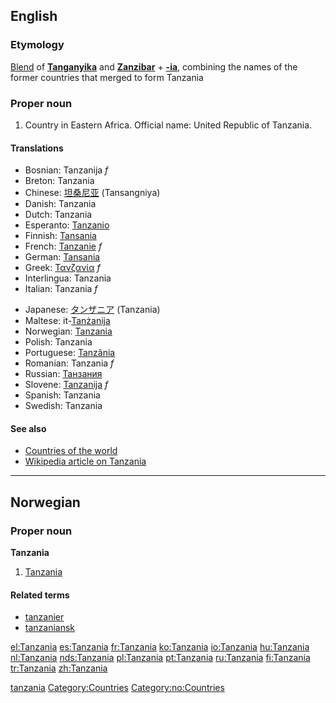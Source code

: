 ==English==

===Etymology===
[[Blend]] of '''[[w:Tanganyika|Tanganyika]]''' and '''[[w:Zanzibar|Zanzibar]]''' + '''[[-ia]]''', combining the names of the former countries that merged to form Tanzania

===Proper noun===
{{en-proper noun}}

# Country in Eastern Africa. Official name: United Republic of Tanzania.

====Translations====
{{top}}
*Bosnian: Tanzanija ''f''
*Breton: Tanzania
*Chinese: [[坦桑尼亚]] (Tansangniya)
*Danish: Tanzania
*Dutch: Tanzania
*Esperanto: [[Tanzanio]]
*Finnish: [[Tansania]]
*French: [[Tanzanie]] ''f''
*German: [[Tansania]]
*Greek: [[Τανζανία]] ''f''
*Interlingua: Tanzania
*Italian: Tanzania ''f''
{{mid}}
*Japanese: [[タンザニア]] (Tanzania)
*Maltese: it-[[Tanżanija]]
*Norwegian: [[#Norwegian|Tanzania]]
*Polish: Tanzania
*Portuguese: [[Tanzânia]]
*Romanian: Tanzania ''f''
*Russian: [[Танзания]]
*Slovene: [[Tanzanija]] ''f''
*Spanish: Tanzania
*Swedish: Tanzania
{{bottom}}

====See also====
*[[Countries of the world]]
*[[w:Tanzania|Wikipedia article on Tanzania]]

[[Category:Portmanteaus|tanzania]]
[[Category:Countries]]

----
==Norwegian==

===Proper noun===
'''Tanzania'''
#[[#English|Tanzania]]

====Related terms====
*[[tanzanier]]
*[[tanzaniansk]]

[[Category:no:Countries]]

[[el:Tanzania]]
[[es:Tanzania]]
[[fr:Tanzania]]
[[ko:Tanzania]]
[[io:Tanzania]]
[[hu:Tanzania]]
[[nl:Tanzania]]
[[nds:Tanzania]]
[[pl:Tanzania]]
[[pt:Tanzania]]
[[ru:Tanzania]]
[[fi:Tanzania]]
[[tr:Tanzania]]
[[zh:Tanzania]]